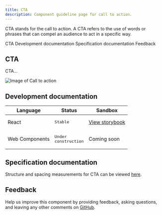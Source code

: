 ```yaml
---
title: CTA
description: Component guideline page for call to action.
---
```


<PageDescription>

CTA stands for the call to action. A CTA refers to the use of words or phrases that can compel an audience to act in a specific way.

</PageDescription>

<AnchorLinks>

<AnchorLink>CTA</AnchorLink>
<AnchorLink>Development documentation</AnchorLink>
<AnchorLink>Specification documentation</AnchorLink>
<AnchorLink>Feedback</AnchorLink>

</AnchorLinks>

## CTA
CTA...

![Image of Call to action](../../images/component/CTA/)


## Development documentation

| Language      | Status        | Sandbox                                                                              |
| ------------- | -----------   | ------------------------------------------------------------------------             |
| React         | <div><span class="bx--tag bx--tag--green"><pre>Stable</pre></span></div>        | [View storybook](https://ibmdotcom-react.mybluemix.net/?path=/story/components-cta--default)     |
| Web Components       | <div><span class="bx--tag bx--tag--cool-gray"><pre>Under construction</pre></span></div>  | Coming soon |

## Specification documentation

Structure and spacing measurements for CTA can be viewed [here]().

## Feedback

Help us improve this component by providing feedback, asking questions, and leaving any other comments on [GitHub]().
